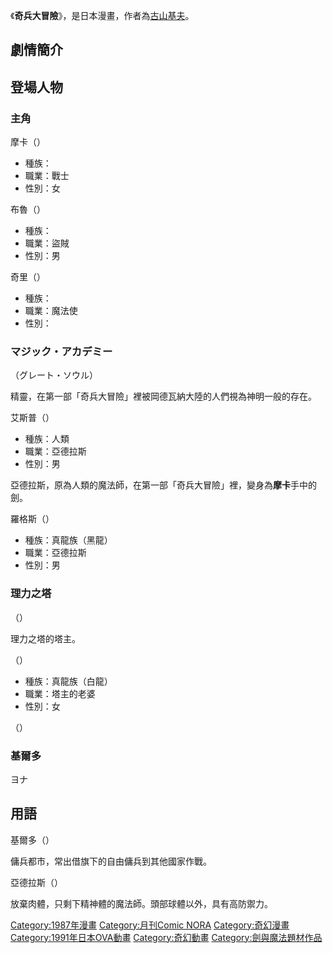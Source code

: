 {{Infobox animanga/Headerofja
|title= 奇兵大冒險
|image= 
|size= 
|caption= 
|japanese= おざなりダンジョン
|english= Ozanari Dungeon
|kana=
|romaji=
|genre= [[奇幻漫畫|奇幻漫畫]]
}}
{{Infobox animanga/Manga
|標題= 奇兵大冒險<br/>''{{lang|ja|おざなりダンジョン}}''
|作者= [[古山基夫|古山基夫]]
|作畫= 
|出版社={{flagicon|Japan}} [[学習研究社|学習研究社]]（初版，1989年4月～1997年1月）<br/> {{flagicon|Taiwan}} [[東立出版社|東立出版社]]<br/>{{flagicon|Japan}} [[JIVE|JIVE Ltd.]]（複刻，2009年3月～）
|其他出版社= 
|連載雜誌= {{tsl|ja|月刊コミックNORA|}}
|發售日= 
|開始=1987年11月号
|結束=1996年11月号
|冊數={{flagicon|Japan}}全17冊（初版）<br/>{{flagicon|Taiwan}}全17冊<br>{{flagicon|Japan}}預計全10冊（複刻）
|話數= 
|其他=第1部（岡德瓦納大陸篇）
}}
{{Infobox animanga/Manga
|標題= 奇兵大進擊<br/>''{{lang|ja|なりゆきダンジョン}}''
|作者= [[古山基夫|古山基夫]]
|作畫= 
|出版社={{flagicon|Japan}} [[学習研究社|学習研究社]]<br/> {{flagicon|Taiwan}} [[東立出版社|東立出版社]]
|其他出版社= 
|連載雜誌= 
|發售日= 
|開始=
|結束=
|冊數=全3冊
|話數= 
|其他=第2部（勞亞古陸篇）
}}
{{Infobox animanga/Manga
|標題= ''{{lang|ja|おざなりダンジョン}}''
|作者= [[古山基夫|古山基夫]]
|作畫= 
|出版社={{flagicon|Japan}}{{tsl|ja|ビブロス (出版社)||BiBLOS Co.,Ltd}}
|其他出版社= 
|連載雜誌= 
|發售日= 
|開始=
|結束=
|冊數=全3冊
|話數= 
|其他=
}}
{{Infobox animanga/Manga
|標題= 奇兵大作戰<br/>''{{lang|ja|なおざりダンジョン}}''
|作者= [[古山基夫|古山基夫]]
|作畫= 
|出版社={{flagicon|Japan}} [[JIVE|JIVE Ltd.]]<br/> {{flagicon|Taiwan}} [[東立出版社|東立出版社]]
|其他出版社= 
|連載雜誌= {{tsl|ja|月刊コミックラッシュ|}}
|發售日= 
|開始=
|結束=
|冊數=全8冊
|話數= 
|其他=前傳（基本上是每本完結的單元故事）
}}
{{Infobox animanga/OVA
|標題= Ozanari Dungeon: The Tower of Wind<br/>''{{lang|ja|おざなりダンジョン 風の塔}}''
|原作=[[古山基夫|古山基夫]]
|導演=
|系列構成= 
|腳本= 園田英樹、志茂文彦
|人物原案= 
|人物設定=前田実
|機械設定=
|音樂= KAZZ TOYAMA & SECRET PLANS
|動畫製作= 
|製作=学習研究社、東芝EMI、東京ムービー新社
|發售日= 1991年9月27日 (vol.1)<br/>1991年11月27日 (vol.2)<br/>1991年12月20日 (vol.3)
|開始=
|結束=
|話數= 全3話
|其他= 每話各30分鐘
}}
{{Infobox animanga/Footerofja}}
《'''奇兵大冒險'''》，是日本漫畫，作者為[[古山基夫|古山基夫]]。

==劇情簡介==

==登場人物==
===主角===
;摩卡（{{lang|ja|モカ}}）
* 種族：
* 職業：戰士
* 性別：女

;布魯（{{lang|ja|ブルマン}}）
* 種族：
* 職業：盜賊
* 性別：男

;奇里（{{lang|ja|キリマン}}）
* 種族：
* 職業：魔法使
* 性別：

===マジック・アカデミー===
;（グレート・ソウル）
精靈，在第一部「奇兵大冒險」裡被岡德瓦納大陸的人們視為神明一般的存在。

;艾斯普（{{lang|ja|エスプリ}}）
* 種族：人類
* 職業：亞德拉斯
* 性別：男
亞德拉斯，原為人類的魔法師，在第一部「奇兵大冒險」裡，變身為'''摩卡'''手中的劍。

;羅格斯（{{lang|ja|ロゴス}}）
* 種族：真龍族（黑龍）
* 職業：亞德拉斯
* 性別：男

===理力之塔===
;（{{lang|ja|白のマスター}}）
理力之塔的塔主。

;（{{lang|ja|ナーガ}}）
* 種族：真龍族（白龍）
* 職業：塔主的老婆
* 性別：女

;（{{lang|ja|アベル}}）　


===基爾多===
;ヨナ

==用語==
;基爾多（{{lang|ja|ギルド}}）
傭兵都市，常出借旗下的自由傭兵到其他國家作戰。

;亞德拉斯（{{lang|ja|アストラル}}）
放棄肉體，只剩下精神體的魔法師。頭部球體以外，具有高防禦力。

{{青山弘執導作品}}
{{DEFAULTSORT:Ozanari Dungeon}}
[[Category:1987年漫畫|Category:1987年漫畫]]
[[Category:月刊Comic_NORA|Category:月刊Comic NORA]]
[[Category:奇幻漫畫|Category:奇幻漫畫]]
[[Category:1991年日本OVA動畫|Category:1991年日本OVA動畫]]
[[Category:奇幻動畫|Category:奇幻動畫]]
[[Category:劍與魔法題材作品|Category:劍與魔法題材作品]]